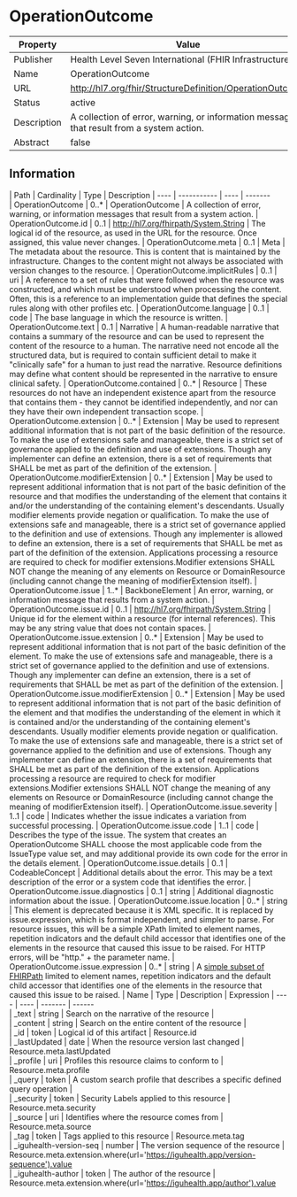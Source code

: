 
  # OperationOutcome

  
|Property|Value|
|---|---|
|Publisher|Health Level Seven International (FHIR Infrastructure)|
|Name|OperationOutcome|
|URL|http://hl7.org/fhir/StructureDefinition/OperationOutcome|
|Status|active|
|Description|A collection of error, warning, or information messages that result from a system action.|
|Abstract|false|

  ## Information
  <Tabs> <TabItem value="structure" label="Structure">
   | Path | Cardinality | Type | Description
  | ---- | ----------- | ---- | -------  
 | OperationOutcome | 0..* | OperationOutcome | A collection of error, warning, or information messages that result from a system action. 
 | OperationOutcome.id | 0..1 | http://hl7.org/fhirpath/System.String | The logical id of the resource, as used in the URL for the resource. Once assigned, this value never changes. 
 | OperationOutcome.meta | 0..1 | Meta | The metadata about the resource. This is content that is maintained by the infrastructure. Changes to the content might not always be associated with version changes to the resource. 
 | OperationOutcome.implicitRules | 0..1 | uri | A reference to a set of rules that were followed when the resource was constructed, and which must be understood when processing the content. Often, this is a reference to an implementation guide that defines the special rules along with other profiles etc. 
 | OperationOutcome.language | 0..1 | code | The base language in which the resource is written. 
 | OperationOutcome.text | 0..1 | Narrative | A human-readable narrative that contains a summary of the resource and can be used to represent the content of the resource to a human. The narrative need not encode all the structured data, but is required to contain sufficient detail to make it "clinically safe" for a human to just read the narrative. Resource definitions may define what content should be represented in the narrative to ensure clinical safety. 
 | OperationOutcome.contained | 0..* | Resource | These resources do not have an independent existence apart from the resource that contains them - they cannot be identified independently, and nor can they have their own independent transaction scope. 
 | OperationOutcome.extension | 0..* | Extension | May be used to represent additional information that is not part of the basic definition of the resource. To make the use of extensions safe and manageable, there is a strict set of governance  applied to the definition and use of extensions. Though any implementer can define an extension, there is a set of requirements that SHALL be met as part of the definition of the extension. 
 | OperationOutcome.modifierExtension | 0..* | Extension | May be used to represent additional information that is not part of the basic definition of the resource and that modifies the understanding of the element that contains it and/or the understanding of the containing element's descendants. Usually modifier elements provide negation or qualification. To make the use of extensions safe and manageable, there is a strict set of governance applied to the definition and use of extensions. Though any implementer is allowed to define an extension, there is a set of requirements that SHALL be met as part of the definition of the extension. Applications processing a resource are required to check for modifier extensions.Modifier extensions SHALL NOT change the meaning of any elements on Resource or DomainResource (including cannot change the meaning of modifierExtension itself). 
 | OperationOutcome.issue | 1..* | BackboneElement | An error, warning, or information message that results from a system action. 
 | OperationOutcome.issue.id | 0..1 | http://hl7.org/fhirpath/System.String | Unique id for the element within a resource (for internal references). This may be any string value that does not contain spaces. 
 | OperationOutcome.issue.extension | 0..* | Extension | May be used to represent additional information that is not part of the basic definition of the element. To make the use of extensions safe and manageable, there is a strict set of governance  applied to the definition and use of extensions. Though any implementer can define an extension, there is a set of requirements that SHALL be met as part of the definition of the extension. 
 | OperationOutcome.issue.modifierExtension | 0..* | Extension | May be used to represent additional information that is not part of the basic definition of the element and that modifies the understanding of the element in which it is contained and/or the understanding of the containing element's descendants. Usually modifier elements provide negation or qualification. To make the use of extensions safe and manageable, there is a strict set of governance applied to the definition and use of extensions. Though any implementer can define an extension, there is a set of requirements that SHALL be met as part of the definition of the extension. Applications processing a resource are required to check for modifier extensions.Modifier extensions SHALL NOT change the meaning of any elements on Resource or DomainResource (including cannot change the meaning of modifierExtension itself). 
 | OperationOutcome.issue.severity | 1..1 | code | Indicates whether the issue indicates a variation from successful processing. 
 | OperationOutcome.issue.code | 1..1 | code | Describes the type of the issue. The system that creates an OperationOutcome SHALL choose the most applicable code from the IssueType value set, and may additional provide its own code for the error in the details element. 
 | OperationOutcome.issue.details | 0..1 | CodeableConcept | Additional details about the error. This may be a text description of the error or a system code that identifies the error. 
 | OperationOutcome.issue.diagnostics | 0..1 | string | Additional diagnostic information about the issue. 
 | OperationOutcome.issue.location | 0..* | string | This element is deprecated because it is XML specific. It is replaced by issue.expression, which is format independent, and simpler to parse. For resource issues, this will be a simple XPath limited to element names, repetition indicators and the default child accessor that identifies one of the elements in the resource that caused this issue to be raised.  For HTTP errors, will be "http." + the parameter name. 
 | OperationOutcome.issue.expression | 0..* | string | A [simple subset of FHIRPath](fhirpath.html#simple) limited to element names, repetition indicators and the default child accessor that identifies one of the elements in the resource that caused this issue to be raised. 
</TabItem>
 <TabItem value="searchparameter" label="Search Parameters">
   | Name | Type | Description  | Expression 
    | ---- | ---- | ------- | ------  
 | _text | string | Search on the narrative of the resource |   
 | _content | string | Search on the entire content of the resource |   
 | _id | token | Logical id of this artifact | Resource.id  
 | _lastUpdated | date | When the resource version last changed | Resource.meta.lastUpdated  
 | _profile | uri | Profiles this resource claims to conform to | Resource.meta.profile  
 | _query | token | A custom search profile that describes a specific defined query operation |   
 | _security | token | Security Labels applied to this resource | Resource.meta.security  
 | _source | uri | Identifies where the resource comes from | Resource.meta.source  
 | _tag | token | Tags applied to this resource | Resource.meta.tag  
 | _iguhealth-version-seq | number | The version sequence of the resource | Resource.meta.extension.where(url='https://iguhealth.app/version-sequence').value  
 | _iguhealth-author | token | The author of the resource | Resource.meta.extension.where(url='https://iguhealth.app/author').value  

</TabItem>
</Tabs>